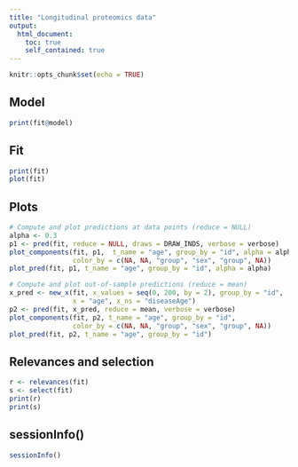 ```yaml
---
title: "Longitudinal proteomics data"
output:
  html_document:
    toc: true
    self_contained: true
---
```


```r
knitr::opts_chunk$set(echo = TRUE)
```

## Model

```r
print(fit@model)
```

## Fit

```r
print(fit)
plot(fit)
```

## Plots

```r
# Compute and plot predictions at data points (reduce = NULL)
alpha <- 0.3
p1 <- pred(fit, reduce = NULL, draws = DRAW_INDS, verbose = verbose)
plot_components(fit, p1,  t_name = "age", group_by = "id", alpha = alpha,
                color_by = c(NA, NA, "group", "sex", "group", NA))
plot_pred(fit, p1, t_name = "age", group_by = "id", alpha = alpha)
```

```r
# Compute and plot out-of-sample predictions (reduce = mean)
x_pred <- new_x(fit, x_values = seq(0, 200, by = 2), group_by = "id",
                x = "age", x_ns = "diseaseAge")
p2 <- pred(fit, x_pred, reduce = mean, verbose = verbose)
plot_components(fit, p2, t_name = "age", group_by = "id",
                color_by = c(NA, NA, "group", "sex", "group", NA))
plot_pred(fit, p2, t_name = "age", group_by = "id")
```

## Relevances and selection
```r
r <- relevances(fit)
s <- select(fit)
print(r)
print(s)
```

## sessionInfo()
```r
sessionInfo()
```

